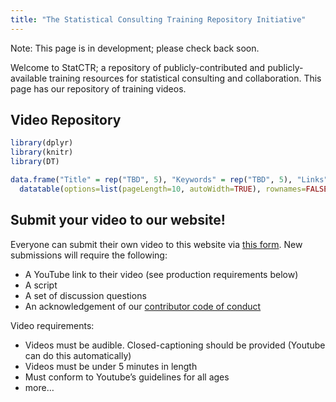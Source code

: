 ```yaml
---
title: "The Statistical Consulting Training Repository Initiative"
---
```


Note: This page is in development; please check back soon. 

Welcome to StatCTR; a repository of publicly-contributed and publicly-available training resources for statistical consulting and collaboration. This page has our repository of training videos.   

## Video Repository

```r
library(dplyr)
library(knitr)
library(DT)

data.frame("Title" = rep("TBD", 5), "Keywords" = rep("TBD", 5), "Links" = rep("video; script; questions", 5)) %>% 
  datatable(options=list(pageLength=10, autoWidth=TRUE), rownames=FALSE)
```

## Submit your video to our website!

Everyone can submit their own video to this website via [this form](https://forms.gle/njjVuehXaDEALg4NA). 
New submissions will require the following: 

- A YouTube link to their video (see production requirements below)
- A script
- A set of discussion questions
- An acknowledgement of our [contributor code of conduct](codeofconduct.qmd)

Video requirements: 

- Videos must be audible. Closed-captioning should be provided (Youtube can do this automatically)
- Videos must be under 5 minutes in length
- Must conform to Youtube's guidelines for all ages
- more...